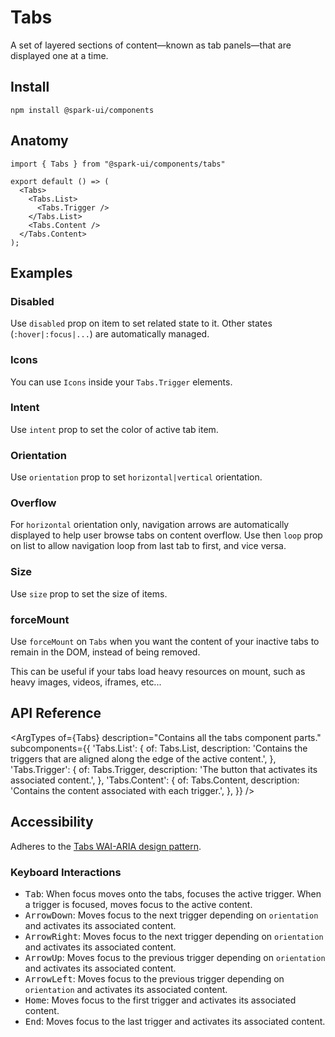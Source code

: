 

<Meta of={stories} />

# Tabs

A set of layered sections of content—known as tab panels—that are displayed one at a time.

<Canvas of={stories.Default} />

## Install

```
npm install @spark-ui/components
```

## Anatomy

```tsx
import { Tabs } from "@spark-ui/components/tabs"

export default () => (
  <Tabs>
    <Tabs.List> 
      <Tabs.Trigger />
    </Tabs.List>
    <Tabs.Content />
  </Tabs.Content>
);
```

## Examples

### Disabled

Use `disabled` prop on item to set related state to it. Other states (`:hover|:focus|...`) are automatically managed.

<Canvas of={stories.State} />

### Icons

You can use `Icons` inside your `Tabs.Trigger` elements.

<Canvas of={stories.Icons} />

### Intent

Use `intent` prop to set the color of active tab item.

<Canvas of={stories.Intent} />

### Orientation

Use `orientation` prop to set `horizontal|vertical` orientation.

<Canvas of={stories.Orientation} />

### Overflow

For `horizontal` orientation only, navigation arrows are automatically displayed to help user browse tabs on content overflow. Use then `loop` prop on list to allow navigation loop from last tab to first, and vice versa.

<Canvas of={stories.Overflow} />

### Size

Use `size` prop to set the size of items.

<Canvas of={stories.Size} />

### forceMount

Use `forceMount` on `Tabs` when you want the content of your inactive tabs to remain in the DOM, instead of being removed.

This can be useful if your tabs load heavy resources on mount, such as heavy images, videos, iframes, etc...

<Canvas of={stories.ForceMount} />

## API Reference

<ArgTypes
  of={Tabs}
  description="Contains all the tabs component parts."
  subcomponents={{
    'Tabs.List': {
      of: Tabs.List,
      description: 'Contains the triggers that are aligned along the edge of the active content.',
    },
    'Tabs.Trigger': {
      of: Tabs.Trigger,
      description: 'The button that activates its associated content.',
    },
    'Tabs.Content': {
      of: Tabs.Content,
      description: 'Contains the content associated with each trigger.',
    },
  }}
/>

## Accessibility

<A11yReport of="tabs" />

Adheres to the [Tabs WAI-ARIA design pattern](https://www.w3.org/WAI/ARIA/apg/patterns/tabs).

### Keyboard Interactions

- <Kbd>Tab</Kbd>: When focus moves onto the tabs, focuses the active trigger. When a trigger is
  focused, moves focus to the active content.
- <Kbd>ArrowDown</Kbd>: Moves focus to the next trigger depending on `orientation` and activates its
  associated content.
- <Kbd>ArrowRight</Kbd>: Moves focus to the next trigger depending on `orientation` and activates
  its associated content.
- <Kbd>ArrowUp</Kbd>: Moves focus to the previous trigger depending on `orientation` and activates
  its associated content.
- <Kbd>ArrowLeft</Kbd>: Moves focus to the previous trigger depending on `orientation` and activates
  its associated content.
- <Kbd>Home</Kbd>: Moves focus to the first trigger and activates its associated content.
- <Kbd>End</Kbd>: Moves focus to the last trigger and activates its associated content.

